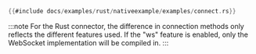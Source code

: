 ```rust title="Native Connection"
{{#include docs/examples/rust/nativeexample/examples/connect.rs}}
```

:::note
For the Rust connector, the difference in connection methods only reflects the different features used. If the "ws" feature is enabled, only the WebSocket implementation will be compiled in.
:::
